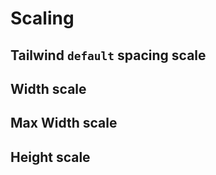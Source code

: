 
<Meta title="Foundations/Scales"/>

# Scaling

## Tailwind `default` spacing scale
<Spacing spacing={spacing}></Spacing>

## Width scale
<Spacing spacing={width} classNamePrefix="w-"></Spacing>

## Max Width scale
<Spacing spacing={maxWidth} classNamePrefix="w-"></Spacing>

## Height scale
<Spacing spacing={height} classNamePrefix="h-" direction="vertical"></Spacing>
